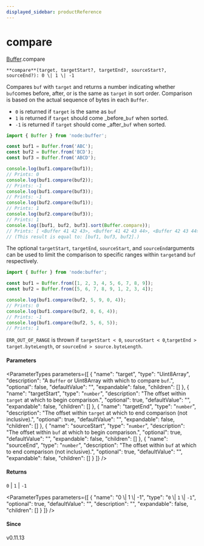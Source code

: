 ```yaml
---
displayed_sidebar: productReference
---
```



# compare

[Buffer](../../interfaces/Buffer.mdx).compare

`**compare**(target, targetStart?, targetEnd?, sourceStart?, sourceEnd?): 0 \| 1 \| -1`

Compares `buf` with `target` and returns a number indicating whether `buf`comes before, after, or is the same as `target` in sort order.
Comparison is based on the actual sequence of bytes in each `Buffer`.

* `0` is returned if `target` is the same as `buf`
* `1` is returned if `target` should come \_before\_`buf` when sorted.
* `-1` is returned if `target` should come \_after\_`buf` when sorted.

```js
import { Buffer } from 'node:buffer';

const buf1 = Buffer.from('ABC');
const buf2 = Buffer.from('BCD');
const buf3 = Buffer.from('ABCD');

console.log(buf1.compare(buf1));
// Prints: 0
console.log(buf1.compare(buf2));
// Prints: -1
console.log(buf1.compare(buf3));
// Prints: -1
console.log(buf2.compare(buf1));
// Prints: 1
console.log(buf2.compare(buf3));
// Prints: 1
console.log([buf1, buf2, buf3].sort(Buffer.compare));
// Prints: [ <Buffer 41 42 43>, <Buffer 41 42 43 44>, <Buffer 42 43 44> ]
// (This result is equal to: [buf1, buf3, buf2].)
```

The optional `targetStart`, `targetEnd`, `sourceStart`, and `sourceEnd`arguments can be used to limit the comparison to specific ranges within `target`and `buf` respectively.

```js
import { Buffer } from 'node:buffer';

const buf1 = Buffer.from([1, 2, 3, 4, 5, 6, 7, 8, 9]);
const buf2 = Buffer.from([5, 6, 7, 8, 9, 1, 2, 3, 4]);

console.log(buf1.compare(buf2, 5, 9, 0, 4));
// Prints: 0
console.log(buf1.compare(buf2, 0, 6, 4));
// Prints: -1
console.log(buf1.compare(buf2, 5, 6, 5));
// Prints: 1
```

`ERR_OUT_OF_RANGE` is thrown if `targetStart < 0`, `sourceStart < 0`,`targetEnd > target.byteLength`, or `sourceEnd > source.byteLength`.

#### Parameters

<ParameterTypes parameters={[
  {
    "name": "target",
    "type": "Uint8Array",
    "description": "A `Buffer` or Uint8Array with which to compare `buf`.",
    "optional": false,
    "defaultValue": "",
    "expandable": false,
    "children": []
  },
  {
    "name": "targetStart",
    "type": "`number`",
    "description": "The offset within `target` at which to begin comparison.",
    "optional": true,
    "defaultValue": "",
    "expandable": false,
    "children": []
  },
  {
    "name": "targetEnd",
    "type": "`number`",
    "description": "The offset within `target` at which to end comparison (not inclusive).",
    "optional": true,
    "defaultValue": "",
    "expandable": false,
    "children": []
  },
  {
    "name": "sourceStart",
    "type": "`number`",
    "description": "The offset within `buf` at which to begin comparison.",
    "optional": true,
    "defaultValue": "",
    "expandable": false,
    "children": []
  },
  {
    "name": "sourceEnd",
    "type": "`number`",
    "description": "The offset within `buf` at which to end comparison (not inclusive).",
    "optional": true,
    "defaultValue": "",
    "expandable": false,
    "children": []
  }
]} />

#### Returns

`0` \| `1` \| `-1`

<ParameterTypes parameters={[
  {
    "name": "0 \\| 1 \\| -1",
    "type": "`0` \\| `1` \\| `-1`",
    "optional": true,
    "defaultValue": "",
    "description": "",
    "expandable": false,
    "children": []
  }
]} />

#### Since

v0.11.13
